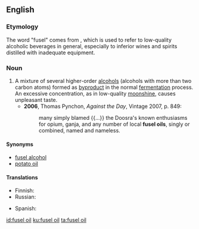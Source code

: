 ==English==
{{wikipedia|Fusel alcohol|Fusel oil}}

===Etymology===
The word "fusel" comes from {{etyl|de|en}} {{m|de|Fusel}}, which is used to refer to low-quality alcoholic beverages in general, especially to inferior wines and spirits distilled with inadequate equipment.

===Noun===
{{en-noun}}

# A mixture of several higher-order [[alcohol|alcohols]] (alcohols with more than two carbon atoms) formed as [[byproduct]] in the normal [[fermentation]] process. An excessive concentration, as in low-quality [[moonshine]], causes unpleasant taste.
#* '''2006''', Thomas Pynchon, ''Against the Day'', Vintage 2007, p. 849:
#*: many simply blamed {{...}} the Doosra's known enthusiasms for opium, ganja, and any number of local '''fusel oils''', singly or combined, named and nameless.

====Synonyms====
* [[fusel alcohol]]
* [[potato oil]]

====Translations====
{{trans-top|byproduct of alcoholic fermentation}}
* Finnish: {{t|fi|sikunaöljy}}
* Russian: {{t|ru|сиву́шное ма́сло|n}}
{{trans-mid}}
* Spanish: {{t|es|aceite de fusel|m}}
{{trans-bottom}}

[[id:fusel oil]]
[[ku:fusel oil]]
[[ta:fusel oil]]